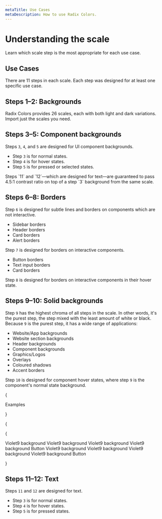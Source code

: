 ```yaml
---
metaTitle: Use Cases
metaDescription: How to use Radix Colors.
---
```


# Understanding the scale

<Description>
  Learn which scale step is the most appropriate for each use case.
</Description>

## Use Cases

There are 11 steps in each scale. Each step was designed for at least one specific use case.

<UseCasesTable />

## Steps 1–2: Backgrounds

<ColorScale01 />

Radix Colors provides 26 scales, each with both light and dark variations. Import just the scales you need.

<ColorExample04 />

## Steps 3–5: Component backgrounds

<ColorScale02 />

Steps `3`, `4`, and `5` are designed for UI component backgrounds.

- Step `3` is for normal states.
- Step `4` is for hover states.
- Step `5` is for pressed or selected states.

<Note>
  Steps `11` and `12`—which are designed for text—are guaranteed to
  pass 4.5:1 contrast ratio on top of a step `3` background from the
  same scale.
</Note>

<ColorExample04 />

## Steps 6–8: Borders

<ColorScale03 />

Step `6` is designed for subtle lines and borders on components which are not interactive.

- Sidebar borders
- Header borders
- Card borders
- Alert borders

Step `7` is designed for borders on interactive components.

- Button borders
- Text input borders
- Card borders

Step `8` is designed for borders on interactive components in their hover state.

<ColorExample04 />

## Steps 9–10: Solid backgrounds

<ColorScale04 />

Step `9` has the highest chroma of all steps in the scale. In other words, it's the purest step, the step mixed with the least amount of white or black. Because `9` is the purest step, it has a wide range of applications:

- Website/App backgrounds
- Website section backgrounds
- Header backgrounds
- Component backgrounds
- Graphics/Logos
- Overlays
- Coloured shadows
- Accent borders

Step `10` is designed for component hover states, where step `9` is the component's normal state background.

{

<Box>
  <Paragraph>
    <Box css={{ fontWeight: 500 }}>Examples</Box>
  </Paragraph>
</Box>

}

{

{

<Box>
  <Box css={{ my: '$5' }}>
    <Flex align="center" justify="between" css={{ mb: '$3' }}>
      <Text css={{ color: '$gray900', fontSize: '$2' }}>
        Violet9 background
      </Text>
      <Text css={{ color: '$gray900', fontSize: '$2' }}>
        Violet9 background
      </Text>
      <Text css={{ color: '$gray900', fontSize: '$2' }}>
        Violet9 background
      </Text>
      <Text css={{ color: '$gray900', fontSize: '$2' }}>
        Violet9 background
      </Text>
    </Flex>
    <Flex align="center" justify="between">
      <Box
        css={{
          display: 'inline-flex',
          ai: 'center',
          cursor: 'default',
          px: '$3',
          height: 35,
          backgroundColor: '$violet800',
          borderRadius: '$2',
          '&:hover': { backgroundColor: '$violet900' },
        }}
      >
        <Text
          css={{ fontSize: '$3', color: 'white', fontWeight: 500 }}
        >
          Button
        </Text>
      </Box>
      <Box
        css={{
          display: 'inline-flex',
          ai: 'center',
          jc: 'flex-end',
          p: 2,
          width: 50,
          backgroundColor: '$green800',
          borderRadius: '9999px',
        }}
      >
        <Box
          css={{
            height: 21,
            width: 21,
            backgroundColor: 'white',
            borderRadius: '50%',
          }}
        ></Box>
      </Box>
      <Box
        css={{
          display: 'inline-flex',
          ai: 'center',
          jc: 'flex-end',
          p: 2,
          width: 50,
          backgroundColor: '$crimson800',
          borderRadius: '9999px',
        }}
      >
        <Box
          css={{
            height: 21,
            width: 21,
            backgroundColor: 'white',
            borderRadius: '50%',
          }}
        ></Box>
      </Box>
      <Box
        css={{
          position: 'relative',
          width: 125,
          height: 2,
          backgroundColor: '$quartz300',
          borderRadius: '9999px',
        }}
      >
        <Box
          css={{
            width: '50%',
            height: '100%',
            backgroundColor: '$blue800',
            borderRadius: '9999px 0 0 9999px',
          }}
        >
          <Box
            css={{
              position: 'absolute',
              left: '50%',
              height: 16,
              width: 16,
              backgroundColor: 'white',
              mt: -8,
              ml: -8,
              borderRadius: '50%',
              boxShadow: '0 2px 5px rgba(0,0,0,.1)',
            }}
          ></Box>
        </Box>
      </Box>
    </Flex>
  </Box>
  <Box css={{ my: '$5' }}>
    <Flex align="center" justify="between" css={{ mb: '$3' }}>
      <Text css={{ color: '$gray900', fontSize: '$2' }}>
        Violet9 background
      </Text>
      <Text css={{ color: '$gray900', fontSize: '$2' }}>
        Violet9 background
      </Text>
      <Text css={{ color: '$gray900', fontSize: '$2' }}>
        Violet9 background
      </Text>
      <Text css={{ color: '$gray900', fontSize: '$2' }}>
        Violet9 background
      </Text>
    </Flex>
    <Flex align="center" justify="between">
      <Box
        css={{
          display: 'inline-flex',
          ai: 'center',
          cursor: 'default',
          px: '$3',
          height: 35,
          backgroundColor: 'white',
          borderRadius: '9999px',
          boxShadow: '0 5px 22px -7px $colors$plum800',
          '&:hover': { backgroundColor: '$violet900' },
        }}
      >
        <Text
          css={{ fontSize: '$3', color: '$plum900', fontWeight: 500 }}
        >
          Button
        </Text>
      </Box>
      <Box
        css={{
          display: 'inline-flex',
          ai: 'center',
          jc: 'flex-end',
          p: 2,
          width: 50,
          backgroundColor: '$green800',
          borderRadius: '9999px',
        }}
      >
        <Box
          css={{
            height: 21,
            width: 21,
            backgroundColor: 'white',
            borderRadius: '50%',
          }}
        ></Box>
      </Box>
      <Box
        css={{
          display: 'inline-flex',
          ai: 'center',
          jc: 'flex-end',
          p: 2,
          width: 50,
          backgroundColor: '$crimson800',
          borderRadius: '9999px',
        }}
      >
        <Box
          css={{
            height: 21,
            width: 21,
            backgroundColor: 'white',
            borderRadius: '50%',
          }}
        ></Box>
      </Box>
      <Box
        css={{
          position: 'relative',
          width: 125,
          height: 2,
          backgroundColor: '$quartz300',
          borderRadius: '9999px',
        }}
      >
        <Box
          css={{
            width: '50%',
            height: '100%',
            backgroundColor: '$blue800',
            borderRadius: '9999px 0 0 9999px',
          }}
        >
          <Box
            css={{
              position: 'absolute',
              left: '50%',
              height: 16,
              width: 16,
              backgroundColor: 'white',
              mt: -8,
              ml: -8,
              borderRadius: '50%',
              boxShadow: '0 2px 5px rgba(0,0,0,.1)',
            }}
          ></Box>
        </Box>
      </Box>
    </Flex>
  </Box>
</Box>

}

## Steps 11–12: Text

<ColorScale05 />

Steps `11` and `12` are designed for text.

- Step `3` is for normal states.
- Step `4` is for hover states.
- Step `5` is for pressed states.

<ColorExample04 />
